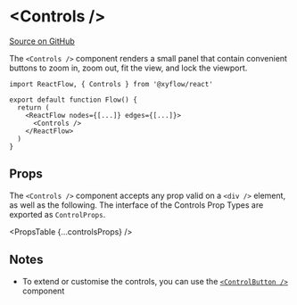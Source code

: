
# &lt;Controls />

[Source on GitHub](https://github.com/wbkd/react-flow/blob/f919cb152dd5a92ec3b4d7e4568ffe099bc2af39/packages/react/src/additional-components/Controls/Controls.tsx#L25)

The `<Controls />` component renders a small panel that contain convenient
buttons to zoom in, zoom out, fit the view, and lock the viewport.

```tsx
import ReactFlow, { Controls } from '@xyflow/react'

export default function Flow() {
  return (
    <ReactFlow nodes={[...]} edges={[...]}>
      <Controls />
    </ReactFlow>
  )
}
```

## Props

The `<Controls />` component accepts any prop valid on a `<div />` element, as
well as the following. The interface of the Controls Prop Types are exported as `ControlProps`.

<PropsTable {...controlsProps} />

## Notes

- To extend or customise the controls, you can use the [`<ControlButton />`](./ControlButton)
  component
